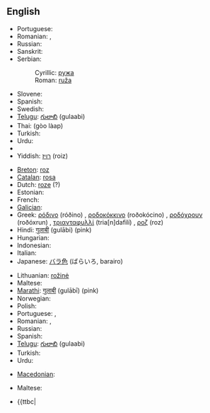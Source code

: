 {{wikipedia}}
{{also|Rose|rosé|rosë}}
==English==

* Portuguese: {{t+|pt|rosa|f}}
* Romanian: {{t+|ro|trandafir|m}}, {{t-|ro|roză|f}}
* Russian: {{t+|ru|роза|f|tr=róza|sc=Cyrl}}
* Sanskrit: {{t|sa|shatapushpi|sc=Deva|xs=Sanskrit}}
* Serbian:
*: Cyrillic: [[ружа]] {{f}}
*: Roman: [[ruža]] {{f}}
* Slovene: {{t+|sl|vrtnica|f}}
* Spanish: {{t+|es|rosa|f}}
* Swedish: {{t+|sv|ros|c}}
* [[Telugu]]: [[గులాబి]] (gulaabi)
* Thai: {{Thai|[[กุหลาบ]]}} (gòo làap)
* Turkish: {{t+|tr|gül}}
* Urdu: {{t-|ur|گلاب|tr=gulāb|sc=ur-Arab|xs=Urdu}} {{g|Urdu}}
* {{trreq|Welsh}}
* Yiddish: [[רויז]] (roiz) {{f}}
{{trans-bottom}}

{{trans-top|colour}}
* [[Breton]]: [[roz]] {{m}}
* [[Catalan]]: [[rosa]] {{m}}
* Dutch: [[roze]] {{n}} (?)
* Estonian: {{t-|et|roosa}}
* French: {{t+|fr|rose|f}}
* [[Galician]]: {{t+|gl|rosa|xs=Galician}} {{m|f}}
* Greek: [[ρόδινο]] (róðino) {{n}}, [[ροδοκόκκινο]] (roðokócino) {{n}}, [[ροδόχρουν]] (roðóxrun) {{n}}, [[τριανταφυλλί]] (tria[n]dafilí) {{n}}, [[ροζ]] (roz) {{n}}
* Hindi: [[गुलाबी]] (gulābi) (pink) {{g|Hindi}}
* Hungarian: {{t+|hu|rózsaszín}}
* Indonesian: {{t|id|merah muda|xs=Indonesian}}
* Italian: {{t+|it|rosa|f}}
* Japanese: [[バラ色]] (ばらいろ, barairo)
{{trans-mid}}
* Lithuanian: [[rožinė]] {{g|Lithuanian}}
* Maltese: {{t-|mt|roża|f|xs=Maltese}}
* [[Marathi]]: [[गुलाबी]] (gulābī) (pink) {{g|Marathi}}
* Norwegian: {{t+|no|rosa|m}}
* Polish: {{t+|pl|różowy|m}}
* Portuguese: {{t+|pt|rosa|f}}, {{t-|pt|cor de rosa|m}}
* Romanian: {{t+|ro|trandafiriu}}, {{t+|ro|roz}} {{g|Romanian}}
* Russian: {{t+|ru|роза|f|tr=róza|sc=Cyrl}}
* Spanish: {{t-|es|rosado|m}}
* [[Telugu]]: [[గులాబి]] (gulaabi)
* Turkish: {{t+|tr|gül}}
* Urdu: {{t-|ur|گلابی|tr=gulābī|sc=ur-Arab|xs=Urdu}}
{{trans-bottom}}

{{trans-top|nozzle}}
* [[Macedonian]]: {{t|mk|фасонка|f|tr=fásonka|sc=Cyrl|xs=Macedonian}}
{{trans-mid}}
* Maltese: {{t-|mt|żennuna|xs=Maltese}}
{{trans-bottom}}

{{checktrans-top}}
<!--Remove this section once all of the translations below have been moved into the tables above.-->
* {{ttbc|